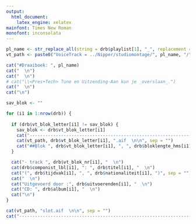 ```yaml
---
output:
  html_document:
    latex_engine: xelatex
mainfont: Times New Roman
monofont: inconsolata
---
```


```r
pl_name <- str_replace_all(string = drb$playlist[1], "_", replacement = "\\\\_")
vt_path <- paste0("VoiceTrack = ../Nipper/studiomontage/", pl_name, "/", drb$playlist_id[1], "\\_")

cat("#Draaiboek: ", pl_name)
cat("  \n")
cat("  \n")
# cat("\\<Pres+Tech> Tune en Uitzending-Aan kun je _overslaan_.") 
cat("  \n") 
cat("\n") 

sav_blok <- ""

for (i1 in 1:nrow(drb)) {
  
  if (drb$vt_blok_letter[i1] != sav_blok) {
    sav_blok <- drb$vt_blok_letter[i1]
    cat("------------------------------------------------------------------------------------------------  <BR/><BR/>")  
    cat(vt_path, drb$vt_blok_letter[i1], ".aif  \n\n", sep = "") 
    cat("##Blok ", drb$vt_blok_letter[i1], ", ", drb$bloklengte_hms[i1], "  (", drb$cum_lengte[i1], ")  \n", sep = "") 
  }

  cat("- track ", drb$vt_blok_nr[i1], "  \n") 
  cat(drb$componist_lbl[i1], ": ", drb$titel[i1], "  \n") 
  cat("(", drb$tijdvak[i1], ", ", drb$nationaliteit[i1], ")", sep = "") 
  cat("  \n") 
  cat("Uitgevoerd door :", drb$uitvoerenden[i1], "  \n") 
  cat("CD: ", drb$album[i1], "  \n") 
  cat("\n") 
}

cat(vt_path, "slot.aif  \n\n", sep = "") 
cat("------------------------------------------------------------------------------------------------  <BR/><BR/>")  
```
